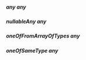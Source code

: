 ##### **any** any

##### **nullableAny** any

##### **oneOfFromArrayOfTypes** any

##### **oneOfSameType** any

